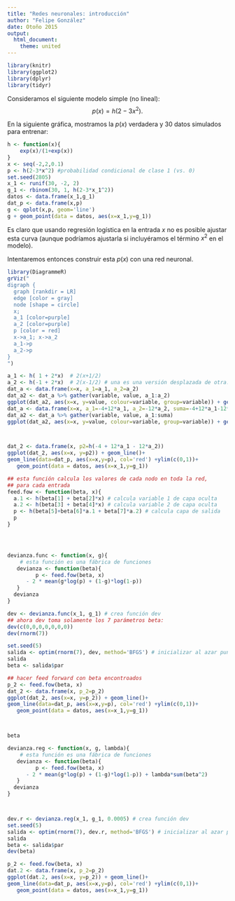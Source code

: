 ```yaml
---
title: "Redes neuronales: introducción"
author: "Felipe González"
date: Otoño 2015
output: 
  html_document: 
    theme: united
---
```


```r
library(knitr)
library(ggplot2)
library(dplyr)
library(tidyr)
```

Consideramos el siguiente modelo simple (no lineal):
$$p(x) = h(2-3x^2).$$

En la siguiente gráfica, mostramos la $p(x)$ verdadera y 30 datos simulados para entrenar:


```r
h <- function(x){
    exp(x)/(1+exp(x))
}
x <- seq(-2,2,0.1)
p <- h(2-3*x^2) #probabilidad condicional de clase 1 (vs. 0)
set.seed(2805)
x_1 <- runif(30, -2, 2)
g_1 <- rbinom(30, 1, h(2-3*x_1^2))
datos <- data.frame(x_1,g_1)
dat_p <- data.frame(x,p)
g <- qplot(x,p, geom='line')
g + geom_point(data = datos, aes(x=x_1,y=g_1))
```

Es claro que usando regresión logística en la entrada $x$ no es posible ajustar esta curva (aunque podríamos ajustarla si incluyéramos el término $x^2$ en el modelo).

Intentaremos entonces construir esta $p(x)$ con una red neuronal.

```r
library(DiagrammeR)
grViz("
digraph {
  graph [rankdir = LR]
  edge [color = gray]
  node [shape = circle]
  x; 
  a_1 [color=purple]
  a_2 [color=purple]
  p [color = red]
  x->a_1; x->a_2              
  a_1->p 
  a_2->p 
}
")
```


```r
a_1 <- h( 1 + 2*x)  # 2(x+1/2)
a_2 <- h(-1 + 2*x)  # 2(x-1/2) # una es una versión desplazada de otra.
dat_a <- data.frame(x=x, a_1=a_1, a_2=a_2)
dat_a2 <- dat_a %>% gather(variable, value, a_1:a_2)
ggplot(dat_a2, aes(x=x, y=value, colour=variable, group=variable)) + geom_line()
dat_a <- data.frame(x=x, a_1=-4+12*a_1, a_2=-12*a_2, suma=-4+12*a_1-12*a_2)
dat_a2 <- dat_a %>% gather(variable, value, a_1:suma)
ggplot(dat_a2, aes(x=x, y=value, colour=variable, group=variable)) + geom_line()



dat_2 <- data.frame(x, p2=h(-4 + 12*a_1 - 12*a_2))
ggplot(dat_2, aes(x=x, y=p2)) + geom_line()+
geom_line(data=dat_p, aes(x=x,y=p), col='red') +ylim(c(0,1))+
   geom_point(data = datos, aes(x=x_1,y=g_1))

```


```r
## esta función calcula los valores de cada nodo en toda la red,
## para cada entrada
feed.fow <- function(beta, x){
  a.1 <- h(beta[1] + beta[2]*x) # calcula variable 1 de capa oculta
  a.2 <- h(beta[3] + beta[4]*x) # calcula variable 2 de capa oculta
  p <- h(beta[5]+beta[6]*a.1 + beta[7]*a.2) # calcula capa de salida
  p
}




devianza.func <- function(x, g){
    # esta función es una fábrica de funciones
   devianza <- function(beta){
         p <- feed.fow(beta, x)
      - 2 * mean(g*log(p) + (1-g)*log(1-p))
   }
  devianza
}
```

```r
dev <- devianza.func(x_1, g_1) # crea función dev
## ahora dev toma solamente los 7 parámetros beta:
dev(c(0,0,0,0,0,0,0))
dev(rnorm(7))
```

```r
set.seed(5)
salida <- optim(rnorm(7), dev, method='BFGS') # inicializar al azar punto inicial
salida
beta <- salida$par

## hacer feed forward con beta encontroados
p_2 <- feed.fow(beta, x)
dat_2 <- data.frame(x, p_2=p_2)
ggplot(dat_2, aes(x=x, y=p_2)) + geom_line()+
geom_line(data=dat_p, aes(x=x,y=p), col='red') +ylim(c(0,1))+
   geom_point(data = datos, aes(x=x_1,y=g_1))



beta
```

```r
devianza.reg <- function(x, g, lambda){
    # esta función es una fábrica de funciones
   devianza <- function(beta){
         p <- feed.fow(beta, x)
      - 2 * mean(g*log(p) + (1-g)*log(1-p)) + lambda*sum(beta^2)
   }
  devianza
}



dev.r <- devianza.reg(x_1, g_1, 0.0005) # crea función dev
set.seed(5)
salida <- optim(rnorm(7), dev.r, method='BFGS') # inicializar al azar punto inicial
salida
beta <- salida$par
dev(beta)
```
```r
p_2 <- feed.fow(beta, x)
dat.2 <- data.frame(x, p_2=p_2)
ggplot(dat.2, aes(x=x, y=p_2)) + geom_line()+
geom_line(data=dat_p, aes(x=x,y=p), col='red') +ylim(c(0,1))+
   geom_point(data = datos, aes(x=x_1,y=g_1))


```